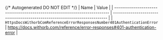 {/* Autogenerated DO NOT EDIT  */}
| Name                                                                        | Value                                                                       |
| --------------------------------------------------------------------------- | --------------------------------------------------------------------------- |
| `HttpsDocsWithorbComReferenceErrorResponsesNumber401AuthenticationError`    | https://docs.withorb.com/reference/error-responses#401-authentication-error |